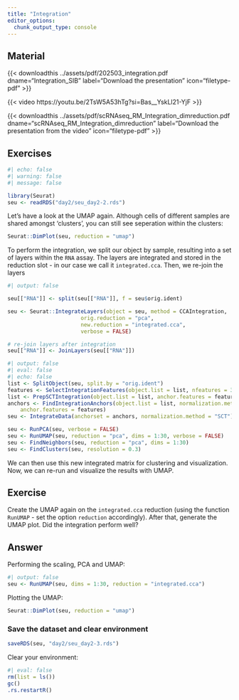 ```yaml
---
title: "Integration"
editor_options: 
  chunk_output_type: console
---
```



## Material

{{< downloadthis ../assets/pdf/202503_integration.pdf dname="Integration_SIB" label="Download the presentation" icon="filetype-pdf" >}}

{{< video https://youtu.be/2TsW5A53hTg?si=Bas__YskLl21-YjF >}}

{{< downloadthis ../assets/pdf/scRNAseq_RM_Integration_dimreduction.pdf dname="scRNAseq_RM_Integration_dimreduction" label="Download the presentation from the video" icon="filetype-pdf" >}}

## Exercises

```r
#| echo: false
#| warning: false
#| message: false

library(Seurat)
seu <- readRDS("day2/seu_day2-2.rds")
```

Let's have a look at the UMAP again. Although cells of different samples are shared amongst 'clusters', you can still see seperation within the clusters:

```r
Seurat::DimPlot(seu, reduction = "umap")
```

To perform the integration, we split our object by sample, resulting into a set of layers within the `RNA` assay. The layers are integrated and stored in the reduction slot - in our case we call it `integrated.cca`. Then, we re-join the layers


```r
#| output: false

seu[["RNA"]] <- split(seu[["RNA"]], f = seu$orig.ident)

seu <- Seurat::IntegrateLayers(object = seu, method = CCAIntegration,
                       orig.reduction = "pca",
                       new.reduction = "integrated.cca",
                       verbose = FALSE)

# re-join layers after integration
seu[["RNA"]] <- JoinLayers(seu[["RNA"]])
```

```r
#| output: false
#| eval: false
#| echo: false
list <- SplitObject(seu, split.by = "orig.ident")
features <- SelectIntegrationFeatures(object.list = list, nfeatures = 3000)
list <- PrepSCTIntegration(object.list = list, anchor.features = features)
anchors <- FindIntegrationAnchors(object.list = list, normalization.method = "SCT",
    anchor.features = features)
seu <- IntegrateData(anchorset = anchors, normalization.method = "SCT")

seu <- RunPCA(seu, verbose = FALSE)
seu <- RunUMAP(seu, reduction = "pca", dims = 1:30, verbose = FALSE)
seu <- FindNeighbors(seu, reduction = "pca", dims = 1:30)
seu <- FindClusters(seu, resolution = 0.3)
```


We can then use this new integrated matrix for clustering and visualization. Now, we can re-run and visualize the results with UMAP.

::: {.callout-important}
## Exercise
Create the UMAP again on the `integrated.cca` reduction (using the function `RunUMAP` - set the option `reduction` accordingly). After that, generate the UMAP plot. Did the integration perform well?
::: 

::: {.callout-tip collapse="true"}
## Answer

Performing the scaling, PCA and UMAP:

```r
#| output: false
seu <- RunUMAP(seu, dims = 1:30, reduction = "integrated.cca")
```

Plotting the UMAP:

```r
Seurat::DimPlot(seu, reduction = "umap")
```
::: 


### Save the dataset and clear environment


```r
saveRDS(seu, "day2/seu_day2-3.rds")
```

Clear your environment:

```r
#| eval: false
rm(list = ls())
gc()
.rs.restartR()
```
